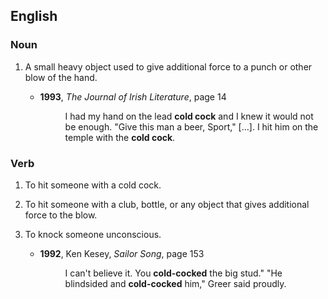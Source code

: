 ==English==
===Noun===
{{en-noun}}
# {{slang}} A small heavy object used to give additional force to a punch or other blow of the hand.
#* '''1993''', ''The Journal of Irish Literature'', page 14
#*: I had my hand on the lead '''cold cock''' and I knew it would not be enough. "Give this man a beer, Sport," […]. I hit him on the temple with the '''cold cock'''.

===Verb===
{{en-verb}}
# {{slang}} To hit someone with a cold cock.
# {{slang}} To hit someone with a club, bottle, or any object that gives additional force to the blow.
# {{slang}} To knock someone unconscious.
#* '''1992''', Ken Kesey, ''Sailor Song'', page 153
#*: I can't believe it. You '''cold-cocked''' the big stud." "He blindsided and '''cold-cocked''' him," Greer said proudly.